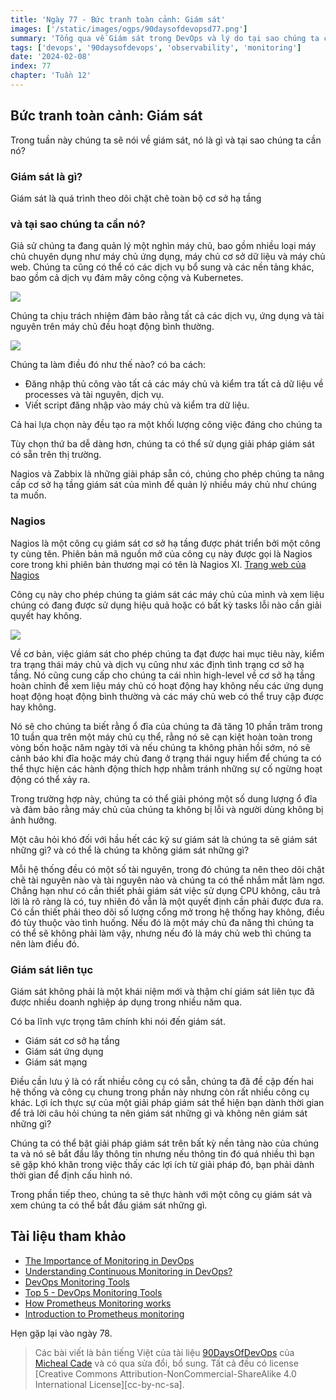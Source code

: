 ```yaml
---
title: 'Ngày 77 - Bức tranh toàn cảnh: Giám sát'
images: ['/static/images/ogps/90daysofdevopsd77.png']
summary: 'Tổng qua về Giám sát trong DevOps và lý do tại sao chúng ta cần nó trong hệ thống'
tags: ['devops', '90daysofdevops', 'observability', 'monitoring']
date: '2024-02-08'
index: 77
chapter: 'Tuần 12'
---
```


<TOCInline toc={props.toc} asDisclosure />

## Bức tranh toàn cảnh: Giám sát

Trong tuần này chúng ta sẽ nói về giám sát, nó là gì và tại sao chúng ta cần nó?

### Giám sát là gì?

Giám sát là quá trình theo dõi chặt chẽ toàn bộ cơ sở hạ tầng

### và tại sao chúng ta cần nó?

Giả sử chúng ta đang quản lý một nghìn máy chủ, bao gồm nhiều loại máy chủ chuyên dụng như máy chủ ứng dụng, máy chủ cơ sở dữ liệu và máy chủ web. Chúng ta cũng có thể có các dịch vụ bổ sung và các nền tảng khác, bao gồm cả dịch vụ đám mây công cộng và Kubernetes.

![](/static/images/assets/Day77_Monitoring1.png)

Chúng ta chịu trách nhiệm đảm bảo rằng tất cả các dịch vụ, ứng dụng và tài nguyên trên máy chủ đều hoạt động bình thường.

![](/static/images/assets/Day77_Monitoring2.png)

Chúng ta làm điều đó như thế nào? có ba cách:

- Đăng nhập thủ công vào tất cả các máy chủ và kiểm tra tất cả dữ liệu về processes và tài nguyên, dịch vụ.
- Viết script đăng nhập vào máy chủ và kiểm tra dữ liệu.

Cả hai lựa chọn này đều tạo ra một khối lượng công việc đáng cho chúng ta

Tùy chọn thứ ba dễ dàng hơn, chúng ta có thể sử dụng giải pháp giám sát có sẵn trên thị trường.

Nagios và Zabbix là những giải pháp sẵn có, chúng cho phép chúng ta nâng cấp cơ sở hạ tầng giám sát của mình để quản lý nhiều máy chủ như chúng ta muốn.

### Nagios

Nagios là một công cụ giám sát cơ sở hạ tầng được phát triển bởi một công ty cùng tên. Phiên bản mã nguồn mở của công cụ này được gọi là Nagios core trong khi phiên bản thương mại có tên là Nagios XI. [Trang web của Nagios](https://www.nagios.org/)

Công cụ này cho phép chúng ta giám sát các máy chủ của mình và xem liệu chúng có đang được sử dụng hiệu quả hoặc có bất kỳ tasks lỗi nào cần giải quyết hay không.

![](/static/images/assets/Day77_Monitoring3.png)

Về cơ bản, việc giám sát cho phép chúng ta đạt được hai mục tiêu này, kiểm tra trạng thái máy chủ và dịch vụ cũng như xác định tình trạng cơ sở hạ tầng. Nó cũng cung cấp cho chúng ta cái nhìn high-level về cơ sở hạ tầng hoàn chỉnh để xem liệu máy chủ có hoạt động hay không nếu các ứng dụng hoạt động hoạt động bình thường và các máy chủ web có thể truy cập được hay không.

Nó sẽ cho chúng ta biết rằng ổ đĩa của chúng ta đã tăng 10 phần trăm trong 10 tuần qua trên một máy chủ cụ thể, rằng nó sẽ cạn kiệt hoàn toàn trong vòng bốn hoặc năm ngày tới và nếu chúng ta không phản hồi sớm, nó sẽ cảnh báo khi đĩa hoặc máy chủ đang ở trạng thái nguy hiểm để chúng ta có thể thực hiện các hành động thích hợp nhằm tránh những sự cố ngừng hoạt động có thể xảy ra.

Trong trường hợp này, chúng ta có thể giải phóng một số dung lượng ổ đĩa và đảm bảo rằng máy chủ của chúng ta không bị lỗi và người dùng không bị ảnh hưởng.

Một câu hỏi khó đối với hầu hết các kỹ sư giám sát là chúng ta sẽ giám sát những gì? và có thể là chúng ta không giám sát những gì?

Mỗi hệ thống đều có một số tài nguyên, trong đó chúng ta nên theo dõi chặt chẽ tài nguyên nào và tài nguyên nào và chúng ta có thể nhắm mắt làm ngơ. Chẳng hạn như có cần thiết phải giám sát việc sử dụng CPU không, câu trả lời là rõ ràng là có, tuy nhiên đó vẫn là một quyết định cần phải được đưa ra. Có cần thiết phải theo dõi số lượng cổng mở trong hệ thống hay không, điều đó tùy thuộc vào tình huống. Nếu đó là một máy chủ đa năng thì chúng ta có thể sẽ không phải làm vậy, nhưng nếu đó là máy chủ web thì chúng ta nên làm điều đó.

### Giám sát liên tục

Giám sát không phải là một khái niệm mới và thậm chí giám sát liên tục đã được nhiều doanh nghiệp áp dụng trong nhiều năm qua.

Có ba lĩnh vực trọng tâm chính khi nói đến giám sát.

- Giám sát cơ sở hạ tầng
- Giám sát ứng dụng
- Giám sát mạng

Điều cần lưu ý là có rất nhiều công cụ có sẵn, chúng ta đã đề cập đến hai hệ thống và công cụ chung trong phần này nhưng còn rất nhiều công cụ khác. Lợi ích thực sự của một giải pháp giám sát thể hiện bạn dành thời gian để trả lời câu hỏi chúng ta nên giám sát những gì và không nên giám sát những gì?

Chúng ta có thể bật giải pháp giám sát trên bất kỳ nền tảng nào của chúng ta và nó sẽ bắt đầu lấy thông tin nhưng nếu thông tin đó quá nhiều thì bạn sẽ gặp khó khăn trong việc thấy các lợi ích từ giải pháp đó, bạn phải dành thời gian để định cấu hình nó.

Trong phần tiếp theo, chúng ta sẽ thực hành với một công cụ giám sát và xem chúng ta có thể bắt đầu giám sát những gì.

## Tài liệu tham khảo

- [The Importance of Monitoring in DevOps](https://www.devopsonline.co.uk/the-importance-of-monitoring-in-devops/)
- [Understanding Continuous Monitoring in DevOps?](https://medium.com/devopscurry/understanding-continuous-monitoring-in-devops-f6695b004e3b)
- [DevOps Monitoring Tools](https://www.youtube.com/watch?v=Zu53QQuYqJ0)
- [Top 5 - DevOps Monitoring Tools](https://www.youtube.com/watch?v=4t71iv_9t_4)
- [How Prometheus Monitoring works](https://www.youtube.com/watch?v=h4Sl21AKiDg)
- [Introduction to Prometheus monitoring](https://www.youtube.com/watch?v=5o37CGlNLr8)

Hẹn gặp lại vào ngày 78.

> Các bài viết là bản tiếng Việt của tài liệu [90DaysOfDevOps](https://github.com/MichaelCade/90DaysOfDevOps/tree/main/2022/Days) của [Micheal Cade](https://twitter.com/MichaelCade1) và có qua sửa đổi, bổ sung. Tất cả đều có license [Creative Commons Attribution-NonCommercial-ShareAlike 4.0 International License][cc-by-nc-sa].
